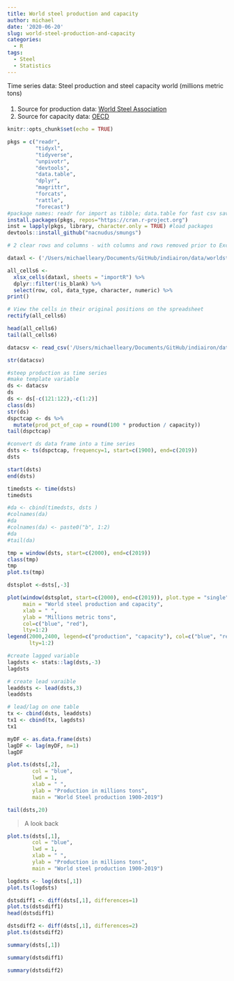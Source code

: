 ```yaml
---
title: World steel production and capacity
author: michael
date: '2020-06-20'
slug: world-steel-production-and-capacity
categories:
  - R
tags:
  - Steel
  - Statistics
---
```


Time series data: Steel production and steel capacity world (millions metric tons)

####
1. Source for production data: [World Steel Association](https://www.worldsteel.org/media-centre/press-releases/2020/worldsteel-short-range-outlook-june-2020.html)
1. Source for capacity data: [OECD](http://www.oecd.org/sti/ind/steelcapacity.htm)

```r
knitr::opts_chunk$set(echo = TRUE)
```

```r
pkgs = c("readr", 
         "tidyxl", 
         "tidyverse",
         "unpivotr",
         "devtools", 
         "data.table", 
         "dplyr",
         "magrittr", 
         "forcats",
         "rattle",
         "forecast") 
#package names: readr for import as tibble; data.table for fast csv save; tidyverse for operations using dplyr's piping feature; rattle for format tibble column names; magrittr %<>% function pipes left hand data to right side and returns result to left hand overwriting original contents on left hand
install.packages(pkgs, repos="https://cran.r-project.org")
inst = lapply(pkgs, library, character.only = TRUE) #load packages
devtools::install_github("nacnudus/smungs")

```

```r
# 2 clear rows and columns - with columns and rows removed prior to Excel. 

dataxl <- ('/Users/michaelleary/Documents/GitHub/indiairon/data/worldsteel.xlsx')

all_cells6 <-
  xlsx_cells(dataxl, sheets = "importR") %>%
  dplyr::filter(!is_blank) %>%
  select(row, col, data_type, character, numeric) %>%
print()
```

```r
# View the cells in their original positions on the spreadsheet
rectify(all_cells6)
```

```r
head(all_cells6)
tail(all_cells6)
```

```r
datacsv <- read_csv('/Users/michaelleary/Documents/GitHub/indiairon/data/worldsteel.csv', ) # in tibble form
```

```r
str(datacsv)
```

```r
#steep production as time series
#make template variable
ds <- datacsv
ds
ds <- ds[-c(121:122),-c(1:2)]
class(ds)
str(ds)
dspctcap <- ds %>%
  mutate(prod_pct_of_cap = round(100 * production / capacity))
tail(dspctcap)

```


```r
#convert ds data frame into a time series 
dsts <- ts(dspctcap, frequency=1, start=c(1900), end=c(2019))
dsts
```


```r
start(dsts)
end(dsts)
```

```r
timedsts <- time(dsts)
timedsts
```

```r
#da <- cbind(timedsts, dsts ) 
#colnames(da)
#da
#colnames(da) <- paste0("b", 1:2)
#da
#tail(da)
```


```r
tmp = window(dsts, start=c(2000), end=c(2019))
class(tmp)
tmp
plot.ts(tmp)
```

```r
dstsplot <-dsts[,-3] 

plot(window(dstsplot, start=c(2000), end=c(2019)), plot.type = "single",
     main = "World steel production and capacity",
     xlab = " ",
     ylab = "Millions metric tons",
     col=c("blue", "red"),
     lty=1:2)
legend(2000,2400, legend=c("production", "capacity"), col=c("blue", "red"),
       lty=1:2)
```

```r
#create lagged variable
lagdsts <- stats::lag(dsts,-3)
lagdsts
```

```r
# create lead varaible
leaddsts <- lead(dsts,3)
leaddsts
```

```r
# lead/lag on one table
tx <- cbind(dsts, leaddsts)
tx1 <- cbind(tx, lagdsts)
tx1
```


```r
myDF <- as.data.frame(dsts)
lagDF <- lag(myDF, n=1)
lagDF
```

```r
plot.ts(dsts[,2],
        col = "blue",
        lwd = 1,
        xlab = " ",
        ylab = "Production in millions tons",
        main = "World Steel production 1900-2019")
```

```r
tail(dsts,20)
```

> A look back 

```r
plot.ts(dsts[,1],
        col = "blue",
        lwd = 1,
        xlab = " ",
        ylab = "Production in millions tons",
        main = "World steel production 1900-2019")
```



```r
logdsts <- log(dsts[,1])
plot.ts(logdsts)
```

```r
dstsdiff1 <- diff(dsts[,1], differences=1)
plot.ts(dstsdiff1)
head(dstsdiff1)
```

```r
dstsdiff2 <- diff(dsts[,1], differences=2)
plot.ts(dstsdiff2)
```

```r
summary(dsts[,1])
```

```r
summary(dstsdiff1)
```

```r
summary(dstsdiff2)
```
